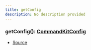 ```yaml
---
title: getConfig
description: No description provided
---
```


### getConfig(): [CommandKitConfig](/docs/types/CommandKitConfig.mdx)

- [Source](https://github.com/underctrl-io/commandkit/blob/c462cc3d6f765a7ee19e33a651f0f2f4666b111b/packages/commandkit/src/config.ts#L60)
